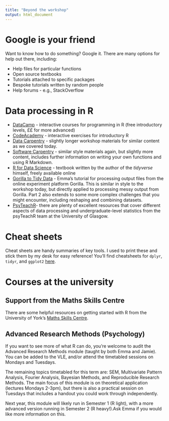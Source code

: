 ```yaml
---
title: "Beyond the workshop"
output: html_document
---
```


# Google is your friend

Want to know how to do something? Google it. There are many options for help out there, including:

-   Help files for particular functions
-   Open source textbooks
-   Tutorials attached to specific packages
-   Bespoke tutorials written by random people
-   Help forums - e.g., StackOverflow

# Data processing in R

-   [DataCamp](www.datacamp.com) - interactive courses for programming in R (free introductory levels, ££ for more advanced)
-   [CodeAcademy](https://www.codecademy.com/learn/learn-r) - interactive exercises for introductory R
-   [Data Carpentry](https://datacarpentry.org/r-socialsci/) - slightly longer workshop materials for similar content as we covered today.
-   [Software Carpentry](https://swcarpentry.github.io/r-novice-gapminder/) - similar style materials again, but slightly more content, includes further information on writing your own functions and using R Markdown.
-   [R for Data Science](https://r4ds.had.co.nz/) - textbook written by the author of the *tidyverse* himself, freely available online
-   [Gorilla to Tidy Data](https://emljames.github.io/GorillaR) - Emma's tutorial for processing output files from the online experiment platform Gorilla. This is similar in style to the workshop today, but directly applied to processing messy output from Gorilla. Part 2 also extends to some more complex challenges that you might encounter, including reshaping and combining datasets.
-   [PsyTeachR](https://psyteachr.github.io/)- there are plenty of excellent resources that cover different aspects of data processing and undergraduate-level statistics from the psyTeachR team at the University of Glasgow.

# Cheat sheets

Cheat sheets are handy summaries of key tools. I used to print these and stick them by my desk for easy reference! You'll find cheatsheets for `dplyr`, `tidyr`, and `ggplot2` [here](https://rstudio.com/resources/cheatsheets/).

# Courses at the university

## Support from the Maths Skills Centre

There are some helpful resources on getting started with R from the University of York's [Maths Skills Centre](https://subjectguides.york.ac.uk/maths-skills-centre/statistics).

## Advanced Research Methods (Psychology)

If you want to see more of what R can do, you're welcome to audit the Advanced Research Methods module (taught by both Emma and Jamie). You can be added to the VLE, and/or attend the timetabled sessions on Mondays and Tuesdays.

The remaining topics timetabled for this term are: SEM, Multivariate Pattern Analysis, Fourier Analysis, Bayesian Methods, and Reproducible Research Methods. The main focus of this module is on theoretical application (lectures Mondays 2-3pm), but there is also a practical session on Tuesdays that includes a handout you could work through independently.

Next year, this module will likely run in Semester 1 (R light), with a more advanced version running in Semester 2 (R heavy!).Ask Emma if you would like more information on this.
